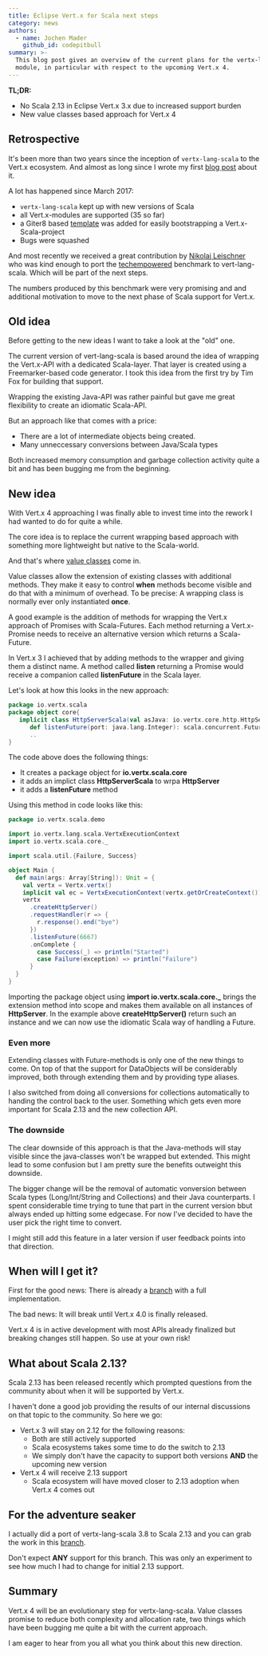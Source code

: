 ```yaml
---
title: Eclipse Vert.x for Scala next steps
category: news
authors:
  - name: Jochen Mader
    github_id: codepitbull
summary: >-
  This blog post gives an overview of the current plans for the vertx-lang-scala
  module, in particular with respect to the upcoming Vert.x 4.
---
```


**TL;DR:**

- No Scala 2.13 in Eclipse Vert.x 3.x due to increased support burden
- New value classes based approach for Vert.x 4

## Retrospective

It's been more than two years since the inception of `vertx-lang-scala` to the Vert.x ecosystem. And almost as long since I wrote my first [blog post](https://vertx.io/blog/scala-is-here/) about it.

A lot has happened since March 2017:

- `vertx-lang-scala` kept up with new versions of Scala
- all Vert.x-modules are supported (35 so far)
- a Giter8 based [template](https://github.com/vert-x3/vertx-scala.g8) was added for easily bootstrapping a Vert.x-Scala-project
- Bugs were squashed

And most recently we received a great contribution by [Nikolaj Leischner](https://github.com/NikolajLeischner) who was kind enough to port the [techempowered](https://github.com/TechEmpower/FrameworkBenchmarks/tree/master/frameworks/Scala/vertx-web-scala) benchmark to vert-lang-scala. Which will be part of the next steps.

The numbers produced by this benchmark were very promising and and additional motivation to move to the next phase of Scala support for Vert.x.

## Old idea

Before getting to the new ideas I want to take a look at the "old" one.

The current version of vert-lang-scala is based around the idea of wrapping the Vert.x-API with a dedicated Scala-layer. That layer is created using a Freemarker-based code generator. I took this idea from the first try by Tim Fox for building that support.

Wrapping the existing Java-API was rather painful but gave me great flexibility to create an idiomatic Scala-API.

But an approach like that comes with a price:

- There are a lot of intermediate objects being created.
- Many unneccessary conversions between Java/Scala types

Both increased memory consumption and garbage collection activity quite a bit and has been bugging me from the beginning.

## New idea

With Vert.x 4 approaching I was finally able to invest time into the rework I had wanted to do for quite a while.

The core idea is to replace the current wrapping based approach with something more lightweight but native to the Scala-world.

And that's where [value classes](https://docs.scala-lang.org/overviews/core/value-classes.html) come in.

Value classes allow the extension of existing classes with additional methods. They make it easy to control **when** methods become visible and do that with a minimum of overhead. To be precise: A wrapping class is normally ever only instantiated **once**.

A good example is the addition of methods for wrapping the Vert.x approach of Promises with Scala-Futures. Each method returning a Vert.x-Promise needs to receive an alternative version which returns a Scala-Future.

In Vert.x 3 I achieved that by adding methods to the wrapper and giving them a distinct name. A method called **listen** returning a Promise would receive a companion called **listenFuture** in the Scala layer.

Let's look at how this looks in the new approach:

```scala
package io.vertx.scala
package object core{
   implicit class HttpServerScala(val asJava: io.vertx.core.http.HttpServer) extends AnyVal {
      def listenFuture(port: java.lang.Integer): scala.concurrent.Future[io.vertx.core.http.HttpServer] = {..}
      ..
}
```

The code above does the following things:

- It creates a package object for **io.vertx.scala.core**
- it adds an implict class **HttpServerScala** to wrpa **HttpServer**
- it adds a **listenFuture** method

Using this method in code looks like this:

```scala
package io.vertx.scala.demo

import io.vertx.lang.scala.VertxExecutionContext
import io.vertx.scala.core._

import scala.util.{Failure, Success}

object Main {
  def main(args: Array[String]): Unit = {
    val vertx = Vertx.vertx()
    implicit val ec = VertxExecutionContext(vertx.getOrCreateContext())
    vertx
      .createHttpServer()
      .requestHandler(r => {
        r.response().end("bye")
      })
      .listenFuture(6667)
      .onComplete {
        case Success(_) => println("Started")
        case Failure(exception) => println("Failure")
      }
  }
}
```

Importing the package object using **import io.vertx.scala.core._** brings the extension method into scope and makes them available on all instances of **HttpServer**. In the example above **createHttpServer()** return such an instance and we can now use the idiomatic Scala way of handling a Future.

### Even more

Extending classes with Future-methods is only one of the new things to come. On top of that the support for DataObjects will be considerably improved, both through extending them and by providing type aliases.

I also switched from doing all conversions for collections automatically to handing the control back to the user. Something which gets even more important for Scala 2.13 and the new collection API.

### The downside

The clear downside of this approach is that the Java-methods will stay visible since the java-classes won't be wrapped but extended. This might lead to some confusion but I am pretty sure the benefits outweight this downside.

The bigger change will be the removal of automatic vonversion between Scala types (Long/Int/String and  Collections) and their Java counterparts. I spent considerable time trying to tune that part in the current version bbut always ended up hitting some edgecase. For now I've decided to have the user pick the right time to convert.

I might still add this feature in a later version if user feedback points into that direction.

## When will I get it?

First for the good news: There is already a [branch](https://github.com/vert-x3/vertx-lang-scala/tree/4.0) with a full implementation.

The bad news: It will break until Vert.x 4.0 is finally released.

Vert.x 4 is in active development with most APIs already finalized but breaking changes still happen. So use at your own risk!

## What about Scala 2.13?

Scala 2.13 has been released recently which prompted questions from the community about when it will be supported by Vert.x.

I haven't done a good job providing the results of our internal discussions on that topic to the community. So here we go:

- Vert.x 3 will stay on 2.12 for the following reasons:
  - Both are still actively supported
  - Scala ecosystems takes some time to do the switch to 2.13
  - We simply don't have the capacity to support both versions **AND** the upcoming new version
- Vert.x 4 will receive 2.13 support
  - Scala ecosystem will have moved closer to 2.13 adoption when Vert.x 4 comes out

## For the adventure seaker

I actually did a port of vertx-lang-scala 3.8 to Scala 2.13 and you can grab the work in this [branch](https://github.com/vert-x3/vertx-lang-scala/tree/3.8_2.13).

Don't expect **ANY** support for this branch. This was only an experiment to see how much I had to change for initial 2.13 support.

## Summary

Vert.x 4 will be an evolutionary step for vertx-lang-scala. Value classes promise to reduce both complexity and allocation rate, two things which have been bugging me quite a bit with the current approach.

I am eager to hear from you all what you think about this new direction.
